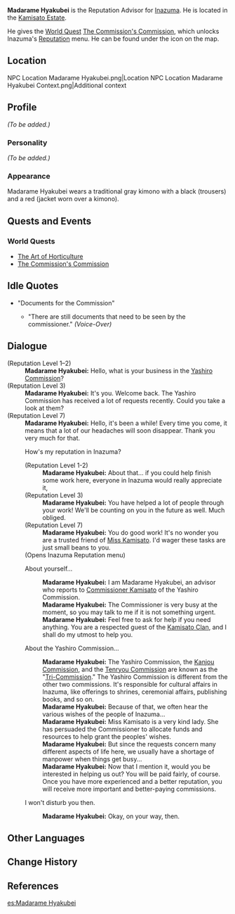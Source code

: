 {{Meta
<!-- REMOVE THIS TEMPLATE AFTER ADDING MISSING INFO -->
|missing_NPC_profile  = yes
}}
{{Character Infobox
|type             = NPC
|image            = NPC Madarame Hyakubei.png
|region           = Inazuma
|affiliation      = Yashiro Commission
|title            = Yashiro Commission Representative
|voiceEN          = [https://www.markallenjr.com/ Mark Allen, Jr.]<ref>Twitter: [https://twitter.com/MarkAllenJr/status/1418028480852381697 EN VA Self Announcement]</ref>
}}
'''Madarame Hyakubei''' {{Lang|ja=斑目百兵衛}} is the Reputation Advisor for [[Inazuma]]. He is located in the [[Kamisato Estate]].

He gives the [[World Quest]] [[The Commission's Commission]], which unlocks Inazuma's [[Reputation]] menu. He can be found under the {{DIcon|Reputation}} icon on the map.

==Location==
<gallery hideaddbutton="true" captionalign="center">
NPC Location Madarame Hyakubei.png|Location
NPC Location Madarame Hyakubei Context.png|Additional context
</gallery>

==Profile==
<!-- detailed story/lore information goes here -->
{{Quote
|Madarame is a member of the [[Yashiro Commission]]. Due to the nature of the Commission itself and the disposition of [[Kamisato Ayaka|its Princess]], he is quite well acquainted with the weals and woes of Inazuma's people. Madarame Hyakubei is also charged with helping the people solve various problems. If you help these people out and raise your reputation amongst them, you may obtain [[Reputation#Inazuma|some precious items]] from Madarame...
|World Map description
}}
''(To be added.)''

===Personality===
''(To be added.)''

===Appearance===
Madarame Hyakubei wears a traditional gray kimono with a black {{w|hakama}} (trousers) and a red {{w|haori}} (jacket worn over a kimono).

==Quests and Events==
===World Quests===
*[[The Art of Horticulture]]
*[[The Commission's Commission]]

==Idle Quotes==
*"Documents for the Commission"
**{{A|VO Madarame Hyakubei 01.ogg}} "There are still documents that need to be seen by the commissioner." ''(Voice-Over)''

==Dialogue==
{{Dialogue start}}
;(Reputation Level 1–2)
:'''Madarame Hyakubei:''' Hello, what is your business in the [[Yashiro Commission]]?
;(Reputation Level 3)
:'''Madarame Hyakubei:''' It's you. Welcome back. The Yashiro Commission has received a lot of requests recently. Could you take a look at them?
;(Reputation Level 7)
:'''Madarame Hyakubei:''' Hello, it's been a while! Every time you come, it means that a lot of our headaches will soon disappear. Thank you very much for that.
:{{DIcon|Reputation}} How's my reputation in Inazuma?
:;(Reputation Level 1-2)
::'''Madarame Hyakubei:''' About that... if you could help finish some work here, everyone in Inazuma would really appreciate it,
:;(Reputation Level 3)
::'''Madarame Hyakubei:''' You have helped a lot of people through your work! We'll be counting on you in the future as well. Much obliged.
:;(Reputation Level 7)
::'''Madarame Hyakubei:''' You do good work! It's no wonder you are a trusted friend of [[Kamisato Ayaka|Miss Kamisato]]. I'd wager these tasks are just small beans to you.
:;(Opens Inazuma Reputation menu)
:{{DIcon}} About yourself...
::'''Madarame Hyakubei:''' I am Madarame Hyakubei, an advisor who reports to [[Kamisato Ayato|Commissioner Kamisato]] of the Yashiro Commission.
::'''Madarame Hyakubei:''' The Commissioner is very busy at the moment, so you may talk to me if it is not something urgent.
::'''Madarame Hyakubei:''' Feel free to ask for help if you need anything. You are a respected guest of the [[Kamisato Clan]], and I shall do my utmost to help you.
:{{DIcon}} About the Yashiro Commission...
::'''Madarame Hyakubei:''' The Yashiro Commission, the [[Kanjou Commission]], and the [[Tenryou Commission]] are known as the "[[Tri-Commission]]." The Yashiro Commission is different from the other two commissions. It's responsible for cultural affairs in Inazuma, like offerings to shrines, ceremonial affairs, publishing books, and so on.
::'''Madarame Hyakubei:''' Because of that, we often hear the various wishes of the people of Inazuma...
::'''Madarame Hyakubei:''' Miss Kamisato is a very kind lady. She has persuaded the Commissioner to allocate funds and resources to help grant the peoples' wishes.
::'''Madarame Hyakubei:''' But since the requests concern many different aspects of life here, we usually have a shortage of manpower when things get busy...
::'''Madarame Hyakubei:''' Now that I mention it, would you be interested in helping us out? You will be paid fairly, of course. Once you have more experienced and a better reputation, you will receive more important and better-paying commissions.
:{{DIcon}} I won't disturb you then.
::'''Madarame Hyakubei:''' Okay, on your way, then.
{{Dialogue end}}

==Other Languages==
{{Other Languages|default_hidden = 1
|en      = Madarame Hyakubei
|zhs     = 斑目百兵卫
|zhs_rm  = Bānmù Bǎibīngwèi
|zht     = 斑目百兵衛
|zht_rm  = Bānmù Bǎibīngwèi
|ja      = {{Rubi|斑|まだら|目|め|百|ひゃく|兵衛|べい}}
|ja_rm   = Madarame Hyakubei
|ko      = 마다라메 하쿠베에
|ko_rm   = Madarame Hakubee
|es      = Madarame Hyakubei
|fr      = Madarame Hyakubei
|ru      = Мадарамэ Хякубэй
|th      = Madarame Hyakubei
|vi      = Madarame Hyakubei
|de      = Madarame Hyakubei
|id      = Madarame Hyakubei
|pt      = Madarame Hyakubei
}}

==Change History==
{{Change History|2.0}}

==References==
{{Reflist}}

[[es:Madarame Hyakubei]]